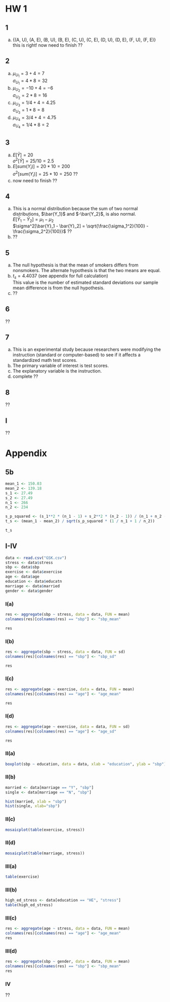 # HW 1
## 1
a. {(A, U), (A, E), (B, U), (B, E), (C, U), (C, E), (D, U), (D, E), (F, U), (F, E)}
<br> this is right! now need to finish ??

## 2
a. $\mu_{U_1} = 3 + 4 = 7$
<br> $\sigma_{U_1} = 4 * 8 = 32$
b. $\mu_{U_2} = -10 + 4 = -6$
<br> $\sigma_{U_2} = 2 * 8 = 16$
c. $\mu_{U_3} = 1/4 + 4 = 4.25$
<br> $\sigma_{U_3} = 1 * 8 = 8$
d. $\mu_{U_4} = 3/4 + 4 = 4.75$
<br> $\sigma_{U_4} = 1/4 * 8 = 2$

## 3
a. $E[\bar{Y}] = 20$
<br> $\sigma^2[\bar{Y}] = 25 / 10 = 2.5$
b. $E[sum(Y_i)] = 20 * 10 = 200$
<br> $\sigma^2[sum(Y_i)] = 25 * 10 = 250$ ??
c. now need to finish ??

## 4
a. This is a normal distribution because the sum of two normal distributions, $\bar{Y_1}$ and $-\bar{Y_2}$, is also normal.
<br>$E[\bar{Y}_1 - \bar{Y}_2] = \mu_1 - \mu_2$
<br>$\sigma^2[\bar{Y}_1 - \bar{Y}_2] = \sqrt{\frac{\sigma_1^2}{100} - \frac{\sigma_2^2}{100}}$ ??
b. ??

## 5
a. The null hypothesis is that the mean of smokers differs from nonsmokers. The alternate hypothesis is that the two means are equal.
b. $t_s = 4.4037$ (see appendix for full calculation)
<br> This value is the number of estimated standard deviations our sample mean difference is from the null hypothesis.
c. ??

## 6
??

## 7
a. This is an experimental study because researchers were modifying the instruction (standard or computer-based) to see if it affects a standardized math test scores.
b. The primary variable of interest is test scores.
c. The explanatory variable is the instruction.
d. complete ??

## 8
??

## I
??

# Appendix
## 5b
```r
mean_1 <- 150.03
mean_2 <- 139.18
s_1 <- 27.49
s_2 <- 27.49
n_1 <- 266
n_2 <- 234

s_p_squared <- (s_1**2 * (n_1 - 1) + s_2**2 * (n_2 - 1)) / (n_1 + n_2 - 2)
t_s <- (mean_1 - mean_2) / sqrt(s_p_squared * (1 / n_1 + 1 / n_2))

t_s
```

## I-IV
```r
data <- read.csv("GSK.csv")
stress <- data$stress
sbp <- data$sbp
exercise <- data$exercise
age <- data$age
education <- data$educatn
marriage <- data$married
gender <- data$gender
```

### I(a)
```r
res <- aggregate(sbp ~ stress, data = data, FUN = mean)
colnames(res)[colnames(res) == "sbp"] <- "sbp_mean"

res
```

### I(b)
```r
res <- aggregate(sbp ~ stress, data = data, FUN = sd)
colnames(res)[colnames(res) == "sbp"] <- "sbp_sd"

res
```

### I(c)
```r
res <- aggregate(age ~ exercise, data = data, FUN = mean)
colnames(res)[colnames(res) == "age"] <- "age_mean"

res
```

### I(d)
```r
res <- aggregate(age ~ exercise, data = data, FUN = sd)
colnames(res)[colnames(res) == "age"] <- "age_sd"

res
```

### II(a)
```r
boxplot(sbp ~ education, data = data, xlab = "education", ylab = "sbp")
```

### II(b)
```r
married <- data[marriage == "Y", "sbp"]
single <- data[marriage == "N", "sbp"]

hist(married, xlab = "sbp")
hist(single, xlab="sbp")
```

### II(c)
```r
mosaicplot(table(exercise, stress))
```

### II(d)
```r
mosaicplot(table(marriage, stress))
```

### III(a)
```r
table(exercise)
```

### III(b)
```r
high_ed_stress <- data[education == "HE", "stress"]
table(high_ed_stress)
```

### III(c)
```r
res <- aggregate(age ~ stress, data = data, FUN = mean)
colnames(res)[colnames(res) == "age"] <- "age_mean"
res
```

### III(d)
```r
res <- aggregate(sbp ~ gender, data = data, FUN = mean)
colnames(res)[colnames(res) == "sbp"] <- "sbp_mean"
res
```

### IV
??